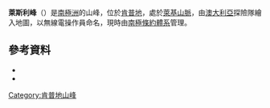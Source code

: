 {{coord|68|0|S|56|30|E|source:GNIS|display=title}}

'''萊斯利峰'''（{{lang-en|Leslie Peak}}）是[[南極洲|南極洲]]的山峰，位於[[肯普地|肯普地]]，處於[[萊基山脈|萊基山脈]]，由[[澳大利亞|澳大利亞]]探險隊繪入地圖，以無線電操作員命名，現時由[[南極條約體系|南極條約體系]]管理。

==參考資料==
*{{cite gnis | type = antarid | id = 8748| name = Leslie Peak | accessdate = 2013-06-11}}
*{{usgs-gazetteer|id=8748}}

{{DEFAULTSORT:Leslie Peak}}
[[Category:肯普地山峰|Category:肯普地山峰]]


{{KempLand-geo-stub}}